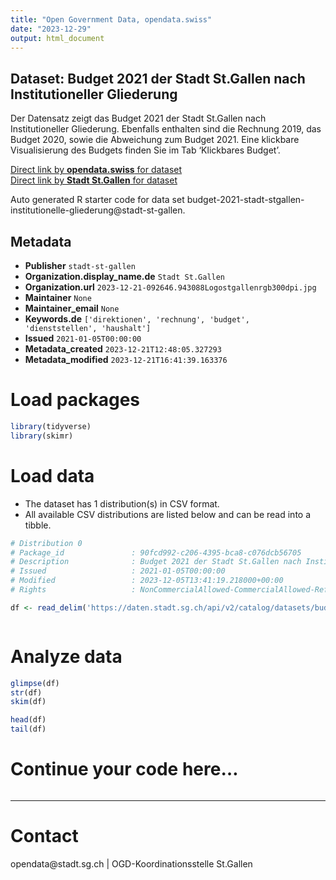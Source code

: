 ```yaml
---
title: "Open Government Data, opendata.swiss"
date: "2023-12-29"
output: html_document
---
```


## Dataset: Budget 2021 der Stadt St.Gallen nach Institutioneller Gliederung

Der Datensatz zeigt das Budget 2021 der Stadt St.Gallen nach Institutioneller Gliederung. Ebenfalls enthalten sind die Rechnung 2019, das Budget 2020, sowie die Abweichung zum Budget 2021. Eine klickbare Visualisierung des Budgets finden Sie im Tab 'Klickbares Budget'.

[Direct link by **opendata.swiss** for dataset](https://opendata.swiss/de/dataset/budget-2021-der-stadt-st-gallen-nach-institutioneller-gliederung)<br>
[Direct link by **Stadt St.Gallen** for dataset](https://daten.stadt.sg.ch/explore/dataset/budget-2021-stadt-stgallen-institutionelle-gliederung/)

Auto generated R starter code for data set budget-2021-stadt-stgallen-institutionelle-gliederung@stadt-st-gallen.

## Metadata

- **Publisher** `stadt-st-gallen`
- **Organization.display_name.de** `Stadt St.Gallen`
- **Organization.url** `2023-12-21-092646.943088Logostgallenrgb300dpi.jpg`
- **Maintainer** `None`
- **Maintainer_email** `None`
- **Keywords.de** `['direktionen', 'rechnung', 'budget', 'dienststellen', 'haushalt']`
- **Issued** `2021-01-05T00:00:00`
- **Metadata_created** `2023-12-21T12:48:05.327293`
- **Metadata_modified** `2023-12-21T16:41:39.163376`


# Load packages

```r

library(tidyverse)
library(skimr)

```

# Load data

-   The dataset has 1 distribution(s) in CSV format.
-   All available CSV distributions are listed below and can be read into a tibble.

```r

# Distribution 0
# Package_id               : 90fcd992-c206-4395-bca8-c076dcb56705
# Description              : Budget 2021 der Stadt St.Gallen nach Institutioneller Gliederung (csv)
# Issued                   : 2021-01-05T00:00:00
# Modified                 : 2023-12-05T13:41:19.218000+00:00
# Rights                   : NonCommercialAllowed-CommercialAllowed-ReferenceRequired

df <- read_delim('https://daten.stadt.sg.ch/api/v2/catalog/datasets/budget-2021-stadt-stgallen-institutionelle-gliederung/exports/csv')



```

# Analyze data

```r

glimpse(df)
str(df)
skim(df)

head(df)
tail(df)

```

# Continue your code here...

```r

```

------------------------------------------------------------------------

# Contact

opendata@stadt.sg.ch | OGD-Koordinationsstelle St.Gallen
